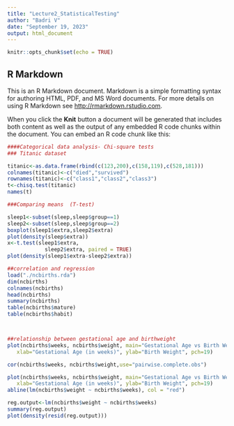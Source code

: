 ---
title: "Lecture2_StatisticalTesting"
author: "Badri V"
date: "September 19, 2023"
output: html_document
---

```{r setup, include=FALSE}
knitr::opts_chunk$set(echo = TRUE)
```

## R Markdown

This is an R Markdown document. Markdown is a simple formatting syntax for authoring HTML, PDF, and MS Word documents. For more details on using R Markdown see <http://rmarkdown.rstudio.com>.

When you click the **Knit** button a document will be generated that includes both content as well as the output of any embedded R code chunks within the document. You can embed an R code chunk like this:


```{r}
####Categorical data analysis- Chi-square tests
### Titanic dataset

titanic<-as.data.frame(rbind(c(123,200),c(158,119),c(528,181)))
colnames(titanic)<-c("died","survived")
rownames(titanic)<-c("class1","class2","class3")
t<-chisq.test(titanic)
names(t)
```

```{r}
###Comparing means  (T-test)

sleep1<-subset(sleep,sleep$group==1)
sleep2<-subset(sleep,sleep$group==2)
boxplot(sleep1$extra,sleep2$extra)
plot(density(sleep$extra))
x<-t.test(sleep1$extra,
            sleep2$extra, paired = TRUE)
plot(density(sleep1$extra-sleep2$extra))

```
```{r}
##correlation and regression
load("./ncbirths.rda")
dim(ncbirths)
colnames(ncbirths)
head(ncbirths)
summary(ncbirths)
table(ncbirths$mature)
table(ncbirths$habit)



##relationship between gestational age and birthweight
plot(ncbirths$weeks, ncbirths$weight, main="Gestational Age vs Birth Weight",
   xlab="Gestational Age (in weeks)", ylab="Birth Weight", pch=19)

cor(ncbirths$weeks, ncbirths$weight,use="pairwise.complete.obs")

plot(ncbirths$weeks, ncbirths$weight, main="Gestational Age vs Birth Weight",
   xlab="Gestational Age (in weeks)", ylab="Birth Weight", pch=19)
abline(lm(ncbirths$weight ~ ncbirths$weeks), col = "red")

reg.output<-lm(ncbirths$weight ~ ncbirths$weeks)
summary(reg.output)
plot(density(resid(reg.output)))
```



